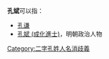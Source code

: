 '''孔斌'''可以指：
* [[孔谦|孔谦]]
* [[孔斌_(成化進士)|孔斌 (成化進士)]]，明朝政治人物
{{disambig}}

[[Category:二字孔姓人名消歧義|Category:二字孔姓人名消歧義]]
